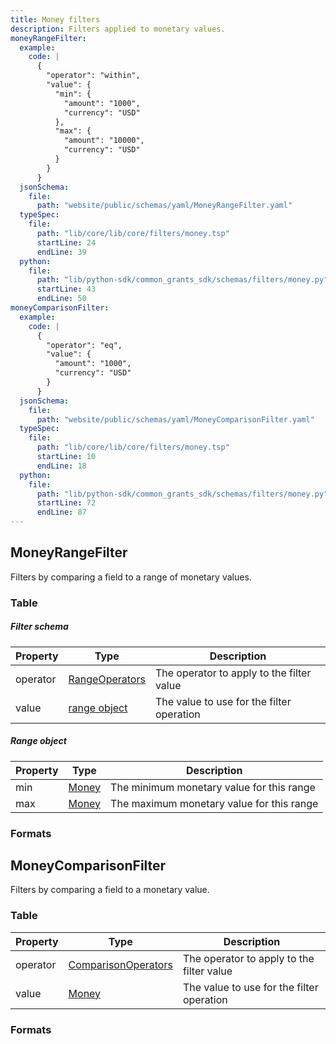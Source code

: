 ```yaml
---
title: Money filters
description: Filters applied to monetary values.
moneyRangeFilter:
  example:
    code: |
      {
        "operator": "within",
        "value": {
          "min": {
            "amount": "1000",
            "currency": "USD"
          },
          "max": {
            "amount": "10000",
            "currency": "USD"
          }
        }
      }
  jsonSchema:
    file:
      path: "website/public/schemas/yaml/MoneyRangeFilter.yaml"
  typeSpec:
    file:
      path: "lib/core/lib/core/filters/money.tsp"
      startLine: 24
      endLine: 39
  python:
    file:
      path: "lib/python-sdk/common_grants_sdk/schemas/filters/money.py"
      startLine: 43
      endLine: 50
moneyComparisonFilter:
  example:
    code: |
      {
        "operator": "eq",
        "value": {
          "amount": "1000",
          "currency": "USD"
        }
      }
  jsonSchema:
    file:
      path: "website/public/schemas/yaml/MoneyComparisonFilter.yaml"
  typeSpec:
    file:
      path: "lib/core/lib/core/filters/money.tsp"
      startLine: 10
      endLine: 18
  python:
    file:
      path: "lib/python-sdk/common_grants_sdk/schemas/filters/money.py"
      startLine: 72
      endLine: 87
---
```



## MoneyRangeFilter

Filters by comparing a field to a range of monetary values.

### Table

##### Filter schema

| Property | Type                                                    | Description                               |
| -------- | ------------------------------------------------------- | ----------------------------------------- |
| operator | [RangeOperators](/protocol/filters/base#rangeoperators) | The operator to apply to the filter value |
| value    | [range object](#range-object)                           | The value to use for the filter operation |

##### Range object

| Property | Type                             | Description                               |
| -------- | -------------------------------- | ----------------------------------------- |
| min      | [Money](/protocol/fields/money/) | The minimum monetary value for this range |
| max      | [Money](/protocol/fields/money/) | The maximum monetary value for this range |

### Formats

<SchemaFormatTabs
  example={frontmatter.moneyRangeFilter.example}
  jsonSchema={frontmatter.moneyRangeFilter.jsonSchema}
  typeSpec={frontmatter.moneyRangeFilter.typeSpec}
  python={frontmatter.moneyRangeFilter.python}
/>

## MoneyComparisonFilter

Filters by comparing a field to a monetary value.

### Table

| Property | Type                                                              | Description                               |
| -------- | ----------------------------------------------------------------- | ----------------------------------------- |
| operator | [ComparisonOperators](/protocol/filters/base#comparisonoperators) | The operator to apply to the filter value |
| value    | [Money](/protocol/fields/money/)                                  | The value to use for the filter operation |

### Formats

<SchemaFormatTabs
  example={frontmatter.moneyComparisonFilter.example}
  jsonSchema={frontmatter.moneyComparisonFilter.jsonSchema}
  typeSpec={frontmatter.moneyComparisonFilter.typeSpec}
  python={frontmatter.moneyComparisonFilter.python}
/>

